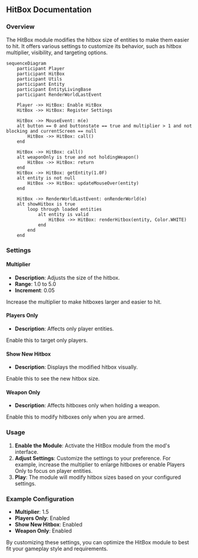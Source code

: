 
## HitBox Documentation

### Overview
The HitBox module modifies the hitbox size of entities to make them easier to hit. It offers various settings to customize its behavior, such as hitbox multiplier, visibility, and targeting options.

```mermaid
sequenceDiagram
    participant Player
    participant HitBox
    participant Utils
    participant Entity
    participant EntityLivingBase
    participant RenderWorldLastEvent

    Player ->> HitBox: Enable HitBox
    HitBox ->> HitBox: Register Settings

    HitBox ->> MouseEvent: m(e)
    alt button == 0 and buttonstate == true and multiplier > 1 and not blocking and currentScreen == null
        HitBox ->> HitBox: call()
    end

    HitBox ->> HitBox: call()
    alt weaponOnly is true and not holdingWeapon()
        HitBox ->> HitBox: return
    end
    HitBox ->> HitBox: getEntity(1.0F)
    alt entity is not null
        HitBox ->> HitBox: updateMouseOver(entity)
    end

    HitBox ->> RenderWorldLastEvent: onRenderWorld(e)
    alt showHitbox is true
        loop through loaded entities
            alt entity is valid
                HitBox ->> HitBox: renderHitbox(entity, Color.WHITE)
            end
        end
    end
```

### Settings

#### Multiplier
- **Description**: Adjusts the size of the hitbox.
- **Range**: 1.0 to 5.0
- **Increment**: 0.05

<Callout type="default" emoji="️👾">
Increase the multiplier to make hitboxes larger and easier to hit.
</Callout>

#### Players Only
- **Description**: Affects only player entities.

<Callout type="default" emoji="️👾">
Enable this to target only players.
</Callout>

#### Show New Hitbox
- **Description**: Displays the modified hitbox visually.

<Callout type="info" emoji="️🚀">
Enable this to see the new hitbox size.
</Callout>

#### Weapon Only
- **Description**: Affects hitboxes only when holding a weapon.

<Callout type="info" emoji="️🚀">
Enable this to modify hitboxes only when you are armed.
</Callout>

### Usage
1. **Enable the Module**: Activate the HitBox module from the mod's interface.
2. **Adjust Settings**: Customize the settings to your preference. For example, increase the multiplier to enlarge hitboxes or enable Players Only to focus on player entities.
3. **Play**: The module will modify hitbox sizes based on your configured settings.

### Example Configuration
- **Multiplier**: 1.5
- **Players Only**: Enabled
- **Show New Hitbox**: Enabled
- **Weapon Only**: Enabled

By customizing these settings, you can optimize the HitBox module to best fit your gameplay style and requirements.
